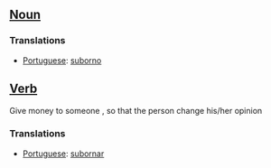 == [[Noun]] ==

=== Translations ===

*[[Portuguese]]: [[suborno]]


== [[Verb]] ==

Give money to someone , so that the person change his/her opinion

=== Translations ===

*[[Portuguese]]: [[subornar]]